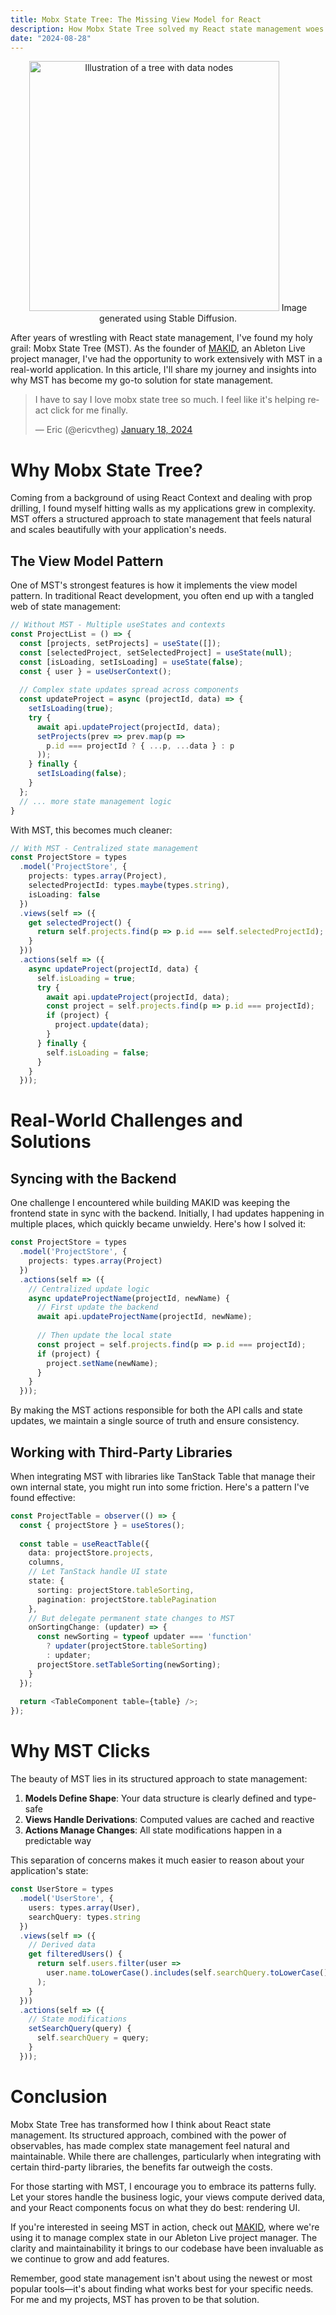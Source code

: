 ```yaml
---
title: Mobx State Tree: The Missing View Model for React
description: How Mobx State Tree solved my React state management woes and transformed my development workflow.
date: "2024-08-28"
---
```


<p align="center">
  <img src="tree-with-nodes.webp" alt="Illustration of a tree with data nodes" width="400" />
  Image generated using Stable Diffusion.
</p>

After years of wrestling with React state management, I've found my holy grail: Mobx State Tree (MST). As the founder of [MAKID](https://makidapp.com), an Ableton Live project manager, I've had the opportunity to work extensively with MST in a real-world application. In this article, I'll share my journey and insights into why MST has become my go-to solution for state management.

<blockquote class="twitter-tweet">
  <p lang="en" dir="ltr">I have to say I love mobx state tree so much. I feel like it's helping react click for me finally.</p>
  &mdash; Eric (@ericvtheg) <a href="https://x.com/ericvtheg/status/1816965930926375293">January 18, 2024</a>
</blockquote>

# Why Mobx State Tree?

Coming from a background of using React Context and dealing with prop drilling, I found myself hitting walls as my applications grew in complexity. MST offers a structured approach to state management that feels natural and scales beautifully with your application's needs.

## The View Model Pattern

One of MST's strongest features is how it implements the view model pattern. In traditional React development, you often end up with a tangled web of state management:

```typescript
// Without MST - Multiple useStates and contexts
const ProjectList = () => {
  const [projects, setProjects] = useState([]);
  const [selectedProject, setSelectedProject] = useState(null);
  const [isLoading, setIsLoading] = useState(false);
  const { user } = useUserContext();
  
  // Complex state updates spread across components
  const updateProject = async (projectId, data) => {
    setIsLoading(true);
    try {
      await api.updateProject(projectId, data);
      setProjects(prev => prev.map(p => 
        p.id === projectId ? { ...p, ...data } : p
      ));
    } finally {
      setIsLoading(false);
    }
  };
  // ... more state management logic
}
```

With MST, this becomes much cleaner:

```typescript
// With MST - Centralized state management
const ProjectStore = types
  .model('ProjectStore', {
    projects: types.array(Project),
    selectedProjectId: types.maybe(types.string),
    isLoading: false
  })
  .views(self => ({
    get selectedProject() {
      return self.projects.find(p => p.id === self.selectedProjectId);
    }
  }))
  .actions(self => ({
    async updateProject(projectId, data) {
      self.isLoading = true;
      try {
        await api.updateProject(projectId, data);
        const project = self.projects.find(p => p.id === projectId);
        if (project) {
          project.update(data);
        }
      } finally {
        self.isLoading = false;
      }
    }
  }));
```

# Real-World Challenges and Solutions

## Syncing with the Backend

One challenge I encountered while building MAKID was keeping the frontend state in sync with the backend. Initially, I had updates happening in multiple places, which quickly became unwieldy. Here's how I solved it:

```typescript
const ProjectStore = types
  .model('ProjectStore', {
    projects: types.array(Project)
  })
  .actions(self => ({
    // Centralized update logic
    async updateProjectName(projectId, newName) {
      // First update the backend
      await api.updateProjectName(projectId, newName);
      
      // Then update the local state
      const project = self.projects.find(p => p.id === projectId);
      if (project) {
        project.setName(newName);
      }
    }
  }));
```

By making the MST actions responsible for both the API calls and state updates, we maintain a single source of truth and ensure consistency.

## Working with Third-Party Libraries

When integrating MST with libraries like TanStack Table that manage their own internal state, you might run into some friction. Here's a pattern I've found effective:

```typescript
const ProjectTable = observer(() => {
  const { projectStore } = useStores();
  
  const table = useReactTable({
    data: projectStore.projects,
    columns,
    // Let TanStack handle UI state
    state: {
      sorting: projectStore.tableSorting,
      pagination: projectStore.tablePagination
    },
    // But delegate permanent state changes to MST
    onSortingChange: (updater) => {
      const newSorting = typeof updater === 'function' 
        ? updater(projectStore.tableSorting)
        : updater;
      projectStore.setTableSorting(newSorting);
    }
  });
  
  return <TableComponent table={table} />;
});
```

# Why MST Clicks

The beauty of MST lies in its structured approach to state management:

1. **Models Define Shape**: Your data structure is clearly defined and type-safe
2. **Views Handle Derivations**: Computed values are cached and reactive
3. **Actions Manage Changes**: All state modifications happen in a predictable way

This separation of concerns makes it much easier to reason about your application's state:

```typescript
const UserStore = types
  .model('UserStore', {
    users: types.array(User),
    searchQuery: types.string
  })
  .views(self => ({
    // Derived data
    get filteredUsers() {
      return self.users.filter(user => 
        user.name.toLowerCase().includes(self.searchQuery.toLowerCase())
      );
    }
  }))
  .actions(self => ({
    // State modifications
    setSearchQuery(query) {
      self.searchQuery = query;
    }
  }));
```

# Conclusion

Mobx State Tree has transformed how I think about React state management. Its structured approach, combined with the power of observables, has made complex state management feel natural and maintainable. While there are challenges, particularly when integrating with certain third-party libraries, the benefits far outweigh the costs.

For those starting with MST, I encourage you to embrace its patterns fully. Let your stores handle the business logic, your views compute derived data, and your React components focus on what they do best: rendering UI.

If you're interested in seeing MST in action, check out [MAKID](https://makidapp.com), where we're using it to manage complex state in our Ableton Live project manager. The clarity and maintainability it brings to our codebase have been invaluable as we continue to grow and add features.

Remember, good state management isn't about using the newest or most popular tools—it's about finding what works best for your specific needs. For me and my projects, MST has proven to be that solution.
